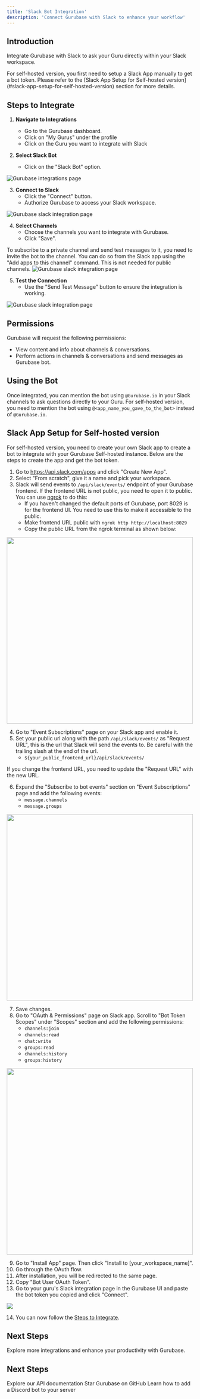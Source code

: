 ```yaml
---
title: 'Slack Bot Integration'
description: 'Connect Gurubase with Slack to enhance your workflow'
---
```


## Introduction

Integrate Gurubase with Slack to ask your Guru directly within your Slack workspace.

<Note>
For self-hosted version, you first need to setup a Slack App manually to get a bot token. Please refer to the [Slack App Setup for Self-hosted version](#slack-app-setup-for-self-hosted-version) section for more details.
</Note>

## Steps to Integrate

1. **Navigate to Integrations**
   - Go to the Gurubase dashboard.
   - Click on "My Gurus" under the profile
   - Click on the Guru you want to integrate with Slack

2. **Select Slack Bot**
   - Click on the "Slack Bot" option.

<img src="/images/gurubase-integrations-1.png" alt="Gurubase integrations page" className="mt-4" />

3. **Connect to Slack**
   - Click the "Connect" button.
   - Authorize Gurubase to access your Slack workspace.

<img src="/images/gurubase-slack-integrations-2.png" alt="Gurubase slack integration page" className="mt-4" />


4. **Select Channels**
   - Choose the channels you want to integrate with Gurubase.
   - Click "Save".

<Note>
To subscribe to a private channel and send test messages to it, you need to invite the bot to the channel. You can do so from the Slack app using the "Add apps to this channel" command. This is not needed for public channels.
</Note>

<img src="/images/gurubase-slack-integrations-3.png" alt="Gurubase slack integration page" className="mt-4" />


5. **Test the Connection**
   - Use the "Send Test Message" button to ensure the integration is working.

<img src="/images/gurubase-slack-integrations-4.png" alt="Gurubase slack integration page" className="mt-4" />

## Permissions

Gurubase will request the following permissions:
- View content and info about channels & conversations.
- Perform actions in channels & conversations and send messages as Gurubase bot.

## Using the Bot

Once integrated, you can mention the bot using `@Gurubase.io` in your Slack channels to ask questions directly to your Guru.
<Note>
For self-hosted version, you need to mention the bot using `@<app_name_you_gave_to_the_bot>` instead of `@Gurubase.io`.
</Note>

## Slack App Setup for Self-hosted version
For self-hosted version, you need to create your own Slack app to create a bot to integrate with your Gurubase Self-hosted instance. Below are the steps to create the app and get the bot token.

1. Go to https://api.slack.com/apps and click "Create New App".
2. Select "From scratch", give it a name and pick your workspace.
3. Slack will send events to  `/api/slack/events/` endpoint of your Gurubase frontend. If the frontend URL is not public, you need to open it to public. You can use [ngrok](https://ngrok.com/) to do this:
   - If you haven't changed the default ports of Gurubase, port 8029 is for the frontend UI. You need to use this to make it accessible to the public.
   - Make frontend URL public with `ngrok http http://localhost:8029`
   - Copy the public URL from the ngrok terminal as shown below:

<img src="/images/slack-ngrok-url.png" width="500"/>

4. Go to "Event Subscriptions" page on your Slack app and enable it.
5. Set your public url along with the path `/api/slack/events/` as "Request URL", this is the url that Slack will send the events to. Be careful with the trailing slash at the end of the url.
    - `${your_public_frontend_url}/api/slack/events/`

<Note type="warning">
If you change the frontend URL, you need to update the "Request URL" with the new URL.
</Note>

6. Expand the "Subscribe to bot events" section on "Event Subscriptions" page and add the following events:
    - `message.channels`
    - `message.groups`

<img src="/images/slack-event-subscriptions.png" width="500"/>

7. Save changes.
8. Go to "OAuth & Permissions" page on Slack app. Scroll to "Bot Token Scopes" under "Scopes" section and add the following permissions:
    - `channels:join`
    - `channels:read`
    - `chat:write`
    - `groups:read`
    - `channels:history`
    - `groups:history`

<img src="/images/slack-bot-permissions.png" width="500"/>

9. Go to "Install App" page. Then click "Install to [your_workspace_name]".
10. Go through the OAuth flow.
11. After installation, you will be redirected to the same page.
12. Copy "Bot User OAuth Token".
13. Go to your guru's Slack integration page in the Gurubase UI and paste the bot token you copied and click "Connect".

<img src="/images/slack-bot-token-input.png" className="mt-4"/>

14. You can now follow the [Steps to Integrate](/integrations/slack-bot#steps-to-integrate).


## Next Steps

Explore more integrations and enhance your productivity with Gurubase. 

## Next Steps

<CardGroup cols={2}>
  <Card
    title="API Reference"
    icon="code"
    href="/api-reference/introduction"
  >
    Explore our API documentation
  </Card>
  <Card
    title="Star Gurubase on GitHub"
    icon="github"
    href="https://github.com/Gurubase/gurubase"
  >
    Star Gurubase on GitHub
  </Card>
  <Card
    title="Add Discord Bot to Your Server"
    icon="discord"
    href="/integrations/discord-bot"
  >
    Learn how to add a Discord bot to your server
  </Card>
</CardGroup>

